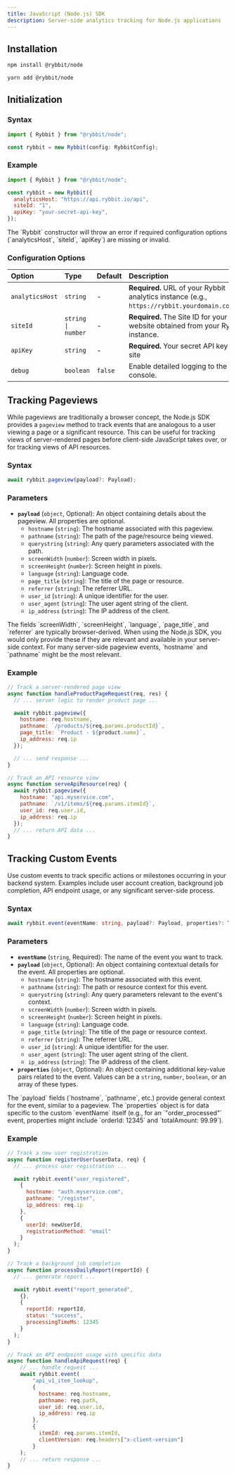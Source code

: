 ```yaml
---
title: JavaScript (Node.js) SDK
description: Server-side analytics tracking for Node.js applications
---
```



## Installation

```bash filename="npm"
npm install @rybbit/node
```

```bash filename="yarn"
yarn add @rybbit/node
```

## Initialization

### Syntax

```typescript
import { Rybbit } from "@rybbit/node";

const rybbit = new Rybbit(config: RybbitConfig);
```

### Example

```javascript
import { Rybbit } from "@rybbit/node";

const rybbit = new Rybbit({
  analyticsHost: "https://api.rybbit.io/api",
  siteId: "1",
  apiKey: "your-secret-api-key",
});
```

<Callout type="warning">
The `Rybbit` constructor will throw an error if required configuration options (`analyticsHost`, `siteId`, `apiKey`) are missing or invalid.
</Callout>

### Configuration Options

| Option          | Type               | Default | Description                                                                                      |
| :-------------- | :----------------- | :------ | :----------------------------------------------------------------------------------------------- |
| `analyticsHost` | `string`           | -       | **Required.** URL of your Rybbit analytics instance (e.g., `https://rybbit.yourdomain.com/api`). |
| `siteId`        | `string \| number` | -       | **Required.** The Site ID for your website obtained from your Rybbit instance.                   |
| `apiKey`        | `string`           | -       | **Required.** Your secret API key for the site                                                   |
| `debug`         | `boolean`          | `false` | Enable detailed logging to the console.                                                          |

## Tracking Pageviews

While pageviews are traditionally a browser concept, the Node.js SDK provides a `pageview` method to track events that are analogous to a user viewing a page or a significant resource. This can be useful for tracking views of server-rendered pages before client-side JavaScript takes over, or for tracking views of API resources.

### Syntax

```typescript
await rybbit.pageview(payload?: Payload);
```

### Parameters

- **`payload`** (`object`, Optional): An object containing details about the pageview. All properties are optional.
  - `hostname` (`string`): The hostname associated with this pageview.
  - `pathname` (`string`): The path of the page/resource being viewed.
  - `querystring` (`string`): Any query parameters associated with the path.
  - `screenWidth` (`number`): Screen width in pixels.
  - `screenHeight` (`number`): Screen height in pixels.
  - `language` (`string`): Language code.
  - `page_title` (`string`): The title of the page or resource.
  - `referrer` (`string`): The referrer URL.
  - `user_id` (`string`): A unique identifier for the user.
  - `user_agent` (`string`): The user agent string of the client.
  - `ip_address` (`string`): The IP address of the client.

<Callout type="info">
The fields `screenWidth`, `screenHeight`, `language`, `page_title`, and `referrer` are typically browser-derived. When using the Node.js SDK, you would only provide these if they are relevant and available in your server-side context. For many server-side pageview events, `hostname` and `pathname` might be the most relevant.
</Callout>

### Example

```javascript
// Track a server-rendered page view
async function handleProductPageRequest(req, res) {
  // ... server logic to render product page ...

  await rybbit.pageview({
    hostname: req.hostname,
    pathname: `/products/${req.params.productId}`,
    page_title: `Product - ${product.name}`,
    ip_address: req.ip
  });

  // ... send response ...
}

// Track an API resource view
async function serveApiResource(req) {
  await rybbit.pageview({
    hostname: "api.myservice.com",
    pathname: `/v1/items/${req.params.itemId}`,
    user_id: req.user.id,
    ip_address: req.ip
  });
  // ... return API data ...
}
```

## Tracking Custom Events

Use custom events to track specific actions or milestones occurring in your backend system. Examples include user account creation, background job completion, API endpoint usage, or any significant server-side process.

### Syntax

```typescript
await rybbit.event(eventName: string, payload?: Payload, properties?: TrackProperties);
```

### Parameters

- **`eventName`** (`string`, Required): The name of the event you want to track.
- **`payload`** (`object`, Optional): An object containing contextual details for the event. All properties are optional.
  - `hostname` (`string`): The hostname associated with this event.
  - `pathname` (`string`): The path or resource context for this event.
  - `querystring` (`string`): Any query parameters relevant to the event's context.
  - `screenWidth` (`number`): Screen width in pixels.
  - `screenHeight` (`number`): Screen height in pixels.
  - `language` (`string`): Language code.
  - `page_title` (`string`): The title of the page or resource context.
  - `referrer` (`string`): The referrer URL.
  - `user_id` (`string`): A unique identifier for the user.
  - `user_agent` (`string`): The user agent string of the client.
  - `ip_address` (`string`): The IP address of the client.
- **`properties`** (`object`, Optional): An object containing additional key-value pairs related to the event. Values can be a `string`, `number`, `boolean`, or an array of these types.

<Callout type="info">
The `payload` fields (`hostname`, `pathname`, etc.) provide general context for the event, similar to a pageview. The `properties` object is for data specific to the custom `eventName` itself (e.g., for an `"order_processed"` event, properties might include `orderId: 12345` and `totalAmount: 99.99`).
</Callout>

### Example

```javascript
// Track a new user registration
async function registerUser(userData, req) {
  // ... process user registration ...

  await rybbit.event("user_registered",
    {
      hostname: "auth.myservice.com",
      pathname: "/register",
      ip_address: req.ip
    },
    {
      userId: newUserId,
      registrationMethod: "email"
    }
  );
}

// Track a background job completion
async function processDailyReport(reportId) {
  // ... generate report ...

  await rybbit.event("report_generated",
    {},
    {
      reportId: reportId,
      status: "success",
      processingTimeMs: 12345
    }
  );
}

// Track an API endpoint usage with specific data
async function handleApiRequest(req) {
    // ... handle request ...
    await rybbit.event(
        "api_v1_item_lookup",
        {
          hostname: req.hostname,
          pathname: req.path,
          user_id: req.user.id,
          ip_address: req.ip
        },
        {
          itemId: req.params.itemId,
          clientVersion: req.headers["x-client-version"]
        }
    );
    // ... return response ...
}
```